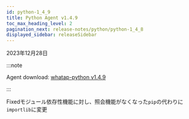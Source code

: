 ```yaml
---
id: python-1_4_9
title: Python Agent v1.4.9
toc_max_heading_level: 2
pagination_next: release-notes/python/python-1_4_8
displayed_sidebar: releaseSidebar
---
```


2023年12月28日

:::note

Agent download: [whatap-python v1.4.9](https://pypi.org/project/whatap-python/1.4.9/)

:::

<Status>Fixed</Status>モジュール依存性機能に対し、照会機能がなくなった<code>pip</code>の代わりに<code>importlib</code>に変更
